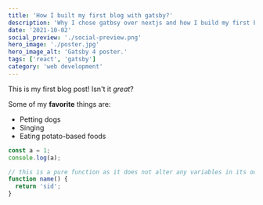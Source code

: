 ```yaml
---
title: 'How I built my first blog with gatsby?'
description: 'Why I chose gatbsy over nextjs and how I build my first blog!'
date: '2021-10-02'
social_preview: './social-preview.png'
hero_image: './poster.jpg'
hero_image_alt: 'Gatsby 4 poster.'
tags: ['react', 'gatsby']
category: 'web development'
---
```


This is my first blog post! Isn't it _great_?

Some of my **favorite** things are:

- Petting dogs
- Singing
- Eating potato-based foods

```js
const a = 1;
console.log(a);

// this is a pure function as it does not alter any variables in its outer scope
function name() {
  return 'sid';
}
```
